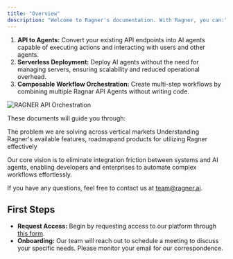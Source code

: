 ```yaml
---
title: "Overview"
description: "Welcome to Ragner's documentation. With Ragner, you can:"
---
```


1. **API to Agents:** Convert your existing API endpoints into AI agents capable of executing actions and interacting with users and other agents.
2. **Serverless Deployment:** Deploy AI agents without the need for managing servers, ensuring scalability and reduced operational overhead.
3. **Composable Workflow Orchestration:** Create multi-step workflows by combining multiple Ragnar API Agents without writing code.

<img
  src="/images/ragner-hero.png"
  alt="RAGNER API Orchestration"
  className="rounded-lg"
/>

These documents will guide you through:

<CardGroup cols={2}>
  <Card title="The Headache" icon="lightbulb" href="problem">
    The problem we are solving across vertical markets
  </Card>
  <Card title="What isRagner" icon="image" href="introduction">
    Understanding Ragner's available features, roadmapand products for utilizing
    Ragner effectively
  </Card>
</CardGroup>

Our core vision is to eliminate integration friction between systems and AI agents, enabling developers and enterprises to automate complex workflows effortlessly.

If you have any questions, feel free to contact us at [team@ragner.ai](mailto:team@ragner.ai).

## First Steps

- **Request Access:** Begin by requesting access to our platform through [this form](https://ragner.ai/request-access).
- **Onboarding:** Our team will reach out to schedule a meeting to discuss your specific needs. Please monitor your email for our correspondence.
